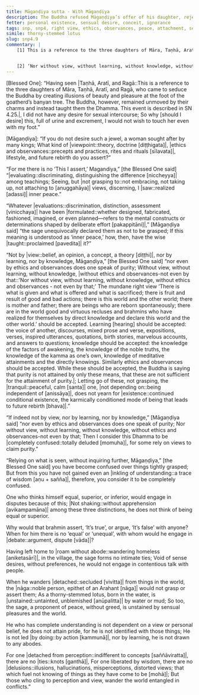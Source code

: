 ```yaml
---
title: Māgaṇḍiya sutta - With Māgaṇḍiya
description: The Buddha refused Māgaṇḍiya’s offer of his daughter, rejecting worldly desires. He taught that true peace arises not from clinging to views, observances, or status, but from letting go of all attachments. Like a lotus unstained by water, the sage remains free, calm, and detached amidst the world.
fetter: personal existence, sensual desire, conceit, ignorance
tags: snp, snp4, right view, ethics, observances, peace, attachment, sensual desire, purity, liberation, wisdom, delusion, confusion, debate, discrimination, detachment, perception
simile: thorny-stemmed lotus
slug: snp4.9
commentary: |
    [1] This is a reference to the three daughters of Māra, Taṇhā, Aratī, and Ragā, who came to seduce the Buddha by creating illusions of beauty and pleasure at the foot of the goatherd’s banyan tree. The Buddha, however, remained unmoved by their charms and instead taught them the Dhamma. This event is described in SN 4.25.


    [2] ‘Nor without view, without learning, without knowledge, without ethics and observances - not even by that;' The mundane right view ‘There is what is given and what is offered and what is sacrificed; there is fruit and result of good and bad actions; there is this world and the other world; there is mother and father; there are beings who are reborn spontaneously; there are in the world good and virtuous recluses and brahmins who have realized for themselves by direct knowledge and declare this world and the other world.’ should be accepted. |Learning::hearing| should be accepted: the voice of another, discourses, mixed prose and verse, expositions, verses, inspired utterances, quotations, birth stories, marvelous accounts, and answers to questions; knowledge should be accepted: the knowledge of the factors of awakening, the knowledge of the noble truths, the knowledge of the kamma as one’s own, knowledge of meditative attainments and the directly knowings. Similarly ethics and observances should be accepted. While these should be accepted, the Buddha is saying that purity is not attained by only these means, that these are not sufficient for the attainment of purity.
---
```


[Blessed One]: “Having seen |Taṇhā, Aratī, and Ragā::This is a reference to the three daughters of Māra, Taṇhā, Aratī, and Ragā, who came to seduce the Buddha by creating illusions of beauty and pleasure at the foot of the goatherd’s banyan tree. The Buddha, however, remained unmoved by their charms and instead taught them the Dhamma. This event is described in SN 4.25.|,
I did not have any desire for sexual intercourse;
So why [should I desire] this, full of urine and excrement,
I would not wish to touch her even with my foot.”

[Māgaṇḍiya]: “If you do not desire such a jewel,
a woman sought after by many kings;
What kind of |viewpoint::theory, doctrine [diṭṭhigata]|, |ethics and observances::precepts and practices, rites and rituals [sīlavata]|, lifestyle,
and future rebirth do you assert?”

“For me there is no ‘This I assert,’ Magandiya,”
[the Blessed One said]
“|evaluating::discriminating, distinguishing the difference [niccheyya]| among teachings;
Seeing, but |not grasping to::not embracing, not taking up, not attaching to [anuggahāya]| views,
discerning, I |saw::realized [adassi]| inner peace.”

“Whatever |evaluations::discrimination, distinction, assessment [vinicchaya]| have been |formulated::whether designed, fabricated, fashioned, imagined, or even planned—refers to the mental constructs or determinations shaped by deliberate effort [pakappitāni]|,”
[Māgaṇḍiya said]
“the sage unequivocally declared them as not to be grasped;
If this meaning is understood as ‘inner peace,’
how, then, have the wise |taught::proclaimed [pavedita]| it?”

“Not by |view::belief, an opinion, a concept, a theory [diṭṭhi]|, nor by learning, nor by knowledge, Māgaṇḍiya,”
[the Blessed One said]
“nor even by ethics and observances does one speak of purity;
Without view, without learning, without knowledge,
|without ethics and observances-not even by that::'Nor without view, without learning, without knowledge, without ethics and observances - not even by that;' The mundane right view ‘There is what is given and what is offered and what is sacrificed; there is fruit and result of good and bad actions; there is this world and the other world; there is mother and father; there are beings who are reborn spontaneously; there are in the world good and virtuous recluses and brahmins who have realized for themselves by direct knowledge and declare this world and the other world.’ should be accepted. Learning [hearing] should be accepted: the voice of another, discourses, mixed prose and verse, expositions, verses, inspired utterances, quotations, birth stories, marvelous accounts, and answers to questions; knowledge should be accepted: the knowledge of the factors of awakening, the knowledge of the noble truths, the knowledge of the kamma as one’s own, knowledge of meditative attainments and the directly knowings. Similarly ethics and observances should be accepted. While these should be accepted, the Buddha is saying that purity is not attained by only these means, that these are not sufficient for the attainment of purity.|;
Letting go of these, not grasping,
the |tranquil::peaceful, calm [santa]| one, |not depending on::being independent of [anissāya]|, does not yearn for |existence::continued conditional existence, the karmically conditioned mode of being that leads to future rebirth [bhava]|.”

“If indeed not by view, nor by learning, nor by knowledge,”
[Māgaṇḍiya said]
“nor even by ethics and observances does one speak of purity;
Nor without view, without learning, without knowledge,
without ethics and observances-not even by that;
Then I consider this Dhamma to be |completely confused::totally deluded [momuha]|,
for some rely on views to claim purity.”

“Relying on what is seen, without inquiring further, Māgaṇḍiya,”
[the Blessed One said]
you have become confused over things tightly grasped;
But from this you have not gained even an |inkling of understanding::a trace of wisdom [aṇu + sañña]|,
therefore, you consider it to be completely confused.

One who thinks himself equal, superior, or inferior,
would engage in disputes because of this;
|Not shaking::without apprehension [avikampamāna]| among these three distinctions,
he does not think of being equal or superior.

Why would that brahmin assert, ‘It’s true’,
or argue, ‘It’s false’ with anyone?
When for him there is no ‘equal’ or ‘unequal’,
with whom would he engage in |debate::argument, dispute [vāda]|?

Having left home to |roam without abode::wandering homeless [aniketasārī]|,
in the village, the sage forms no intimate ties;
Void of sense desires, without preferences,
he would not engage in contentious talk with people.

When he wanders |detached::secluded [vivitta]| from things in the world,
the |nāga::noble person, epithet of an Arahant [nāga]| would not grasp or assert them;
As a thorny-stemmed lotus, born in the water,
is |unstained::untainted, unblemished [anūpalitta]| by water or mud;
So too, the sage, a proponent of peace, without greed,
is unstained by sensual pleasures and the world.

He who has complete understanding is not dependent on a view or personal belief,
he does not attain pride, for he is not identified with those things;
He is not led |by doing::by action [kammunā]|, nor by learning,
he is not drawn to any abodes.

For one |detached from perception::indifferent to concepts [saññāviratta]|, there are no |ties::knots [ganthā]|,
For one liberated by wisdom, there are no |delusions::illusions, hallucinations, misperceptions, distorted views; that which fuel not knowing of things as they have come to be [mohā]|;
But those who cling to perception and view,
wander the world entangled in conflicts.”